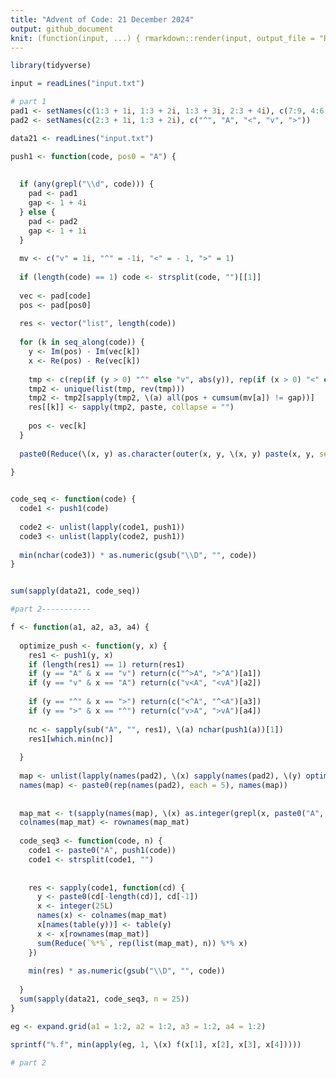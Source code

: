 ```yaml
---
title: "Advent of Code: 21 December 2024"
output: github_document
knit: (function(input, ...) { rmarkdown::render(input, output_file = "README.md", envir = globalenv()) })
---
```


```r
library(tidyverse)
```

```r
input = readLines("input.txt")
```

```r
# part 1
pad1 <- setNames(c(1:3 + 1i, 1:3 + 2i, 1:3 + 3i, 2:3 + 4i), c(7:9, 4:6, 1:3, 0, "A"))
pad2 <- setNames(c(2:3 + 1i, 1:3 + 2i), c("^", "A", "<", "v", ">"))

data21 <- readLines("input.txt")

push1 <- function(code, pos0 = "A") {
  
  
  if (any(grepl("\\d", code))) {
    pad <- pad1
    gap <- 1 + 4i
  } else {
    pad <- pad2
    gap <- 1 + 1i
  }
  
  mv <- c("v" = 1i, "^" = -1i, "<" = - 1, ">" = 1)
  
  if (length(code) == 1) code <- strsplit(code, "")[[1]]
  
  vec <- pad[code]
  pos <- pad[pos0]
  
  res <- vector("list", length(code))
  
  for (k in seq_along(code)) {
    y <- Im(pos) - Im(vec[k])
    x <- Re(pos) - Re(vec[k])
    
    tmp <- c(rep(if (y > 0) "^" else "v", abs(y)), rep(if (x > 0) "<" else ">", abs(x)))
    tmp2 <- unique(list(tmp, rev(tmp)))
    tmp2 <- tmp2[sapply(tmp2, \(a) all(pos + cumsum(mv[a]) != gap))]
    res[[k]] <- sapply(tmp2, paste, collapse = "")  
    
    pos <- vec[k]
  }
  
  paste0(Reduce(\(x, y) as.character(outer(x, y, \(x, y) paste(x, y, sep = "A"))), res), "A")
  
}


code_seq <- function(code) {
  code1 <- push1(code)
  
  code2 <- unlist(lapply(code1, push1))
  code3 <- unlist(lapply(code2, push1))
  
  min(nchar(code3)) * as.numeric(gsub("\\D", "", code))
}


sum(sapply(data21, code_seq))

#part 2-----------

f <- function(a1, a2, a3, a4) {
  
  optimize_push <- function(y, x) {
    res1 <- push1(y, x)
    if (length(res1) == 1) return(res1)
    if (y == "A" & x == "v") return(c("^>A", ">^A")[a1])
    if (y == "v" & x == "A") return(c("v<A", "<vA")[a2])
    
    if (y == "^" & x == ">") return(c("<^A", "^<A")[a3])
    if (y == ">" & x == "^") return(c("v>A", ">vA")[a4])
    
    nc <- sapply(sub("A", "", res1), \(a) nchar(push1(a))[1])
    res1[which.min(nc)]
    
  }
  
  map <- unlist(lapply(names(pad2), \(x) sapply(names(pad2), \(y) optimize_push(y, x))))
  names(map) <- paste0(rep(names(pad2), each = 5), names(map))
  
  
  map_mat <- t(sapply(names(map), \(x) as.integer(grepl(x, paste0("A", map), fixed = TRUE))))
  colnames(map_mat) <- rownames(map_mat)
  
  code_seq3 <- function(code, n) {
    code1 <- paste0("A", push1(code))
    code1 <- strsplit(code1, "")
    
    
    res <- sapply(code1, function(cd) {
      y <- paste0(cd[-length(cd)], cd[-1])
      x <- integer(25L)
      names(x) <- colnames(map_mat)
      x[names(table(y))] <- table(y)
      x <- x[rownames(map_mat)]
      sum(Reduce(`%*%`, rep(list(map_mat), n)) %*% x)
    })
    
    min(res) * as.numeric(gsub("\\D", "", code))
    
  }
  sum(sapply(data21, code_seq3, n = 25))
}

eg <- expand.grid(a1 = 1:2, a2 = 1:2, a3 = 1:2, a4 = 1:2)

sprintf("%.f", min(apply(eg, 1, \(x) f(x[1], x[2], x[3], x[4]))))

```

```r
# part 2

```


















